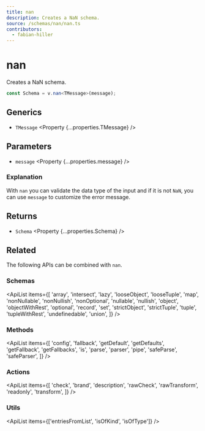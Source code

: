 ```yaml
---
title: nan
description: Creates a NaN schema.
source: /schemas/nan/nan.ts
contributors:
  - fabian-hiller
---
```



# nan

Creates a NaN schema.

```ts
const Schema = v.nan<TMessage>(message);
```

## Generics

- `TMessage` <Property {...properties.TMessage} />

## Parameters

- `message` <Property {...properties.message} />

### Explanation

With `nan` you can validate the data type of the input and if it is not `NaN`, you can use `message` to customize the error message.

## Returns

- `Schema` <Property {...properties.Schema} />

## Related

The following APIs can be combined with `nan`.

### Schemas

<ApiList
  items={[
    'array',
    'intersect',
    'lazy',
    'looseObject',
    'looseTuple',
    'map',
    'nonNullable',
    'nonNullish',
    'nonOptional',
    'nullable',
    'nullish',
    'object',
    'objectWithRest',
    'optional',
    'record',
    'set',
    'strictObject',
    'strictTuple',
    'tuple',
    'tupleWithRest',
    'undefinedable',
    'union',
  ]}
/>

### Methods

<ApiList
  items={[
    'config',
    'fallback',
    'getDefault',
    'getDefaults',
    'getFallback',
    'getFallbacks',
    'is',
    'parse',
    'parser',
    'pipe',
    'safeParse',
    'safeParser',
  ]}
/>

### Actions

<ApiList
  items={[
    'check',
    'brand',
    'description',
    'rawCheck',
    'rawTransform',
    'readonly',
    'transform',
  ]}
/>

### Utils

<ApiList items={['entriesFromList', 'isOfKind', 'isOfType']} />
